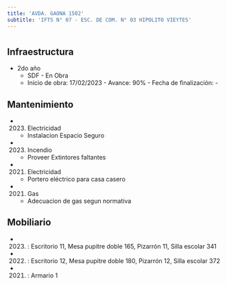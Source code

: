 ```yaml
---
title: 'AVDA. GAONA 1502'
subtitle: 'IFTS N° 07 - ESC. DE COM. N° 03 HIPOLITO VIEYTES'
---
```


#
## Infraestructura

* 2do año 
    + SDF - En Obra 
    + Inicio de obra: 17/02/2023 - Avance: 90% - Fecha de finalización: - 






## Mantenimiento

*  (2023) Electricidad 
    + Instalacion Espacio Seguro

*  (2023) Incendio 
    + Proveer Extintores faltantes

*  (2021) Electricidad 
    + Portero eléctrico para casa casero

*  (2021) Gas 
    + Adecuacion de gas segun normativa





## Mobiliario

*  (2023) : Escritorio 11, Mesa pupitre doble 165, Pizarrón 11, Silla escolar 341 

*  (2022) : Escritorio 12, Mesa pupitre doble 180, Pizarrón 12, Silla escolar 372 

*  (2021) : Armario 1 



